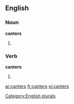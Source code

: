 
==English==

===Noun===
'''canters'''

# {{plural of |[[canter]]}}

===Verb===
'''canters'''

# {{third-person singular of|[[canter]]}}

{{anagrams:en/acenrst}}
[[Category:English plurals]]

[[ar:canters]]
[[fr:canters]]
[[vi:canters]]
